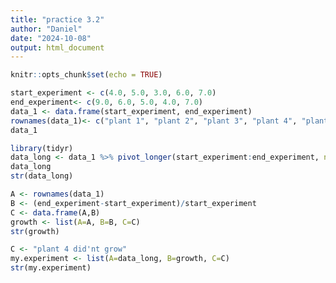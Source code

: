```yaml
---
title: "practice 3.2"
author: "Daniel"
date: "2024-10-08"
output: html_document
---
```


```r
knitr::opts_chunk$set(echo = TRUE)
```

```r
start_experiment <- c(4.0, 5.0, 3.0, 6.0, 7.0)
end_experiment<- c(9.0, 6.0, 5.0, 4.0, 7.0)
data_1 <- data.frame(start_experiment, end_experiment)
rownames(data_1)<- c("plant 1", "plant 2", "plant 3", "plant 4", "plant 5")
data_1
```

```r
library(tidyr)
data_long <- data_1 %>% pivot_longer(start_experiment:end_experiment, names_to = "time", values_to ="height")
data_long
str(data_long)
```

```r
A <- rownames(data_1)
B <- (end_experiment-start_experiment)/start_experiment
C <- data.frame(A,B)
growth <- list(A=A, B=B, C=C)
str(growth)
```

```r
C <- "plant 4 did'nt grow"
my.experiment <- list(A=data_long, B=growth, C=C)
str(my.experiment)
```